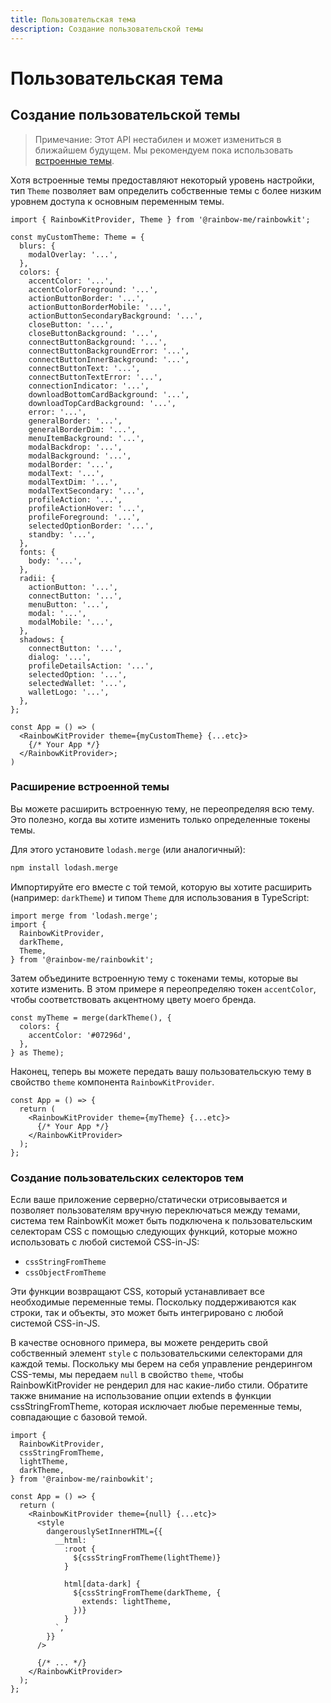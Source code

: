 ```yaml
---
title: Пользовательская тема
description: Создание пользовательской темы
---
```


# Пользовательская тема

## Создание пользовательской темы

> Примечание: Этот API нестабилен и может измениться в ближайшем будущем. Мы рекомендуем пока использовать [встроенные темы](/docs/theming).

Хотя встроенные темы предоставляют некоторый уровень настройки, тип `Theme` позволяет вам определить собственные темы с более низким уровнем доступа к основным переменным темы.

```tsx
import { RainbowKitProvider, Theme } from '@rainbow-me/rainbowkit';

const myCustomTheme: Theme = {
  blurs: {
    modalOverlay: '...',
  },
  colors: {
    accentColor: '...',
    accentColorForeground: '...',
    actionButtonBorder: '...',
    actionButtonBorderMobile: '...',
    actionButtonSecondaryBackground: '...',
    closeButton: '...',
    closeButtonBackground: '...',
    connectButtonBackground: '...',
    connectButtonBackgroundError: '...',
    connectButtonInnerBackground: '...',
    connectButtonText: '...',
    connectButtonTextError: '...',
    connectionIndicator: '...',
    downloadBottomCardBackground: '...',
    downloadTopCardBackground: '...',
    error: '...',
    generalBorder: '...',
    generalBorderDim: '...',
    menuItemBackground: '...',
    modalBackdrop: '...',
    modalBackground: '...',
    modalBorder: '...',
    modalText: '...',
    modalTextDim: '...',
    modalTextSecondary: '...',
    profileAction: '...',
    profileActionHover: '...',
    profileForeground: '...',
    selectedOptionBorder: '...',
    standby: '...',
  },
  fonts: {
    body: '...',
  },
  radii: {
    actionButton: '...',
    connectButton: '...',
    menuButton: '...',
    modal: '...',
    modalMobile: '...',
  },
  shadows: {
    connectButton: '...',
    dialog: '...',
    profileDetailsAction: '...',
    selectedOption: '...',
    selectedWallet: '...',
    walletLogo: '...',
  },
};

const App = () => (
  <RainbowKitProvider theme={myCustomTheme} {...etc}>
    {/* Your App */}
  </RainbowKitProvider>;
)
```

### Расширение встроенной темы

Вы можете расширить встроенную тему, не переопределяя всю тему. Это полезно, когда вы хотите изменить только определенные токены темы.

Для этого установите `lodash.merge` (или аналогичный):

```bash
npm install lodash.merge
```

Импортируйте его вместе с той темой, которую вы хотите расширить (например: `darkTheme`) и типом `Theme` для использования в TypeScript:

```tsx
import merge from 'lodash.merge';
import {
  RainbowKitProvider,
  darkTheme,
  Theme,
} from '@rainbow-me/rainbowkit';
```

Затем объедините встроенную тему с токенами темы, которые вы хотите изменить. В этом примере я переопределяю токен `accentColor`, чтобы соответствовать акцентному цвету моего бренда.

```tsx
const myTheme = merge(darkTheme(), {
  colors: {
    accentColor: '#07296d',
  },
} as Theme);
```

Наконец, теперь вы можете передать вашу пользовательскую тему в свойство `theme` компонента `RainbowKitProvider`.

```tsx
const App = () => {
  return (
    <RainbowKitProvider theme={myTheme} {...etc}>
      {/* Your App */}
    </RainbowKitProvider>
  );
};
```

### Создание пользовательских селекторов тем

Если ваше приложение серверно/статически отрисовывается и позволяет пользователям вручную переключаться между темами, система тем RainbowKit может быть подключена к пользовательским селекторам CSS с помощью следующих функций, которые можно использовать с любой системой CSS-in-JS:

- `cssStringFromTheme`
- `cssObjectFromTheme`

Эти функции возвращают CSS, который устанавливает все необходимые переменные темы. Поскольку поддерживаются как строки, так и объекты, это может быть интегрировано с любой системой CSS-in-JS.

В качестве основного примера, вы можете рендерить свой собственный элемент `style` с пользовательскими селекторами для каждой темы. Поскольку мы берем на себя управление рендерингом CSS-темы, мы передаем `null` в свойство `theme`, чтобы RainbowKitProvider не рендерил для нас какие-либо стили. Обратите также внимание на использование опции extends в функции cssStringFromTheme, которая исключает любые переменные темы, совпадающие с базовой темой.

```tsx
import {
  RainbowKitProvider,
  cssStringFromTheme,
  lightTheme,
  darkTheme,
} from '@rainbow-me/rainbowkit';

const App = () => {
  return (
    <RainbowKitProvider theme={null} {...etc}>
      <style
        dangerouslySetInnerHTML={{
          __html: `
            :root {
              ${cssStringFromTheme(lightTheme)}
            }

            html[data-dark] {
              ${cssStringFromTheme(darkTheme, {
                extends: lightTheme,
              })}
            }
          `,
        }}
      />

      {/* ... */}
    </RainbowKitProvider>
  );
};
```
